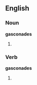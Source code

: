 ==English==

===Noun===
'''gasconades'''

# {{plural of|gasconade}}

===Verb===
'''gasconades'''

# {{third person singular of|gasconade}}